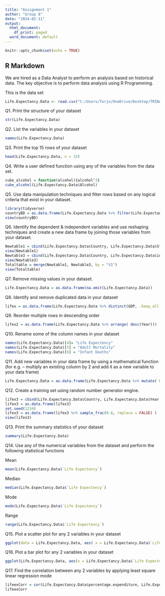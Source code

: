 ---
title: "Assignment 1"
author: "Group 8"
date: "2024-02-11"
output:
  html_document:
    df_print: paged
  word_document: default
---

```{r setup, include=FALSE}
knitr::opts_chunk$set(echo = TRUE)
```

## R Markdown

We are hired as a Data Analyst to perform an analysis based on historical data. The key objective is to perform data analysis using R Programming.

This is the data set

``` {r}
Life.Expectancy.Data <- read.csv("C:/Users/Turjo/OneDrive/Desktop/TRINA STUDY/Third Semester/4066 Analytics/Life Expectancy Data.csv")
```

Q1. Print the structure of your dataset

``` {r}
str(Life.Expectancy.Data)
```

Q2. List the variables in your dataset

``` {r}
names(Life.Expectancy.Data)
```

Q3. Print the top 15 rows of your dataset

``` {r}
head(Life.Expectancy.Data, n = 15)
```


Q4. Write a user defined function using any of the variables from the data set.

``` {r}
cube_alcohol = function(alcohol){alcohol^3}
cube_alcohol(Life.Expectancy.Data$Alcohol)

```


Q5. Use data manipulation techniques and filter rows based on any logical criteria that exist in your dataset.

``` {r}
library(tidyverse)
countryBD = as.data.frame(Life.Expectancy.Data %>% filter(Life.Expectancy.Data$Country == "Bangladesh"))
view(countryBD)

```


Q6. Identify the dependent & independent variables and use reshaping techniques and create a new data frame by joining those variables from your dataset.

``` {r}
Newtable1 = cbind(Life.Expectancy.Data$Country, Life.Expectancy.Data$Status, Life.Expectancy.Data$Life.expectancy)
view(Newtable1)
Newtable3 = cbind(Life.Expectancy.Data$Country, Life.Expectancy.Data$infant.deaths, Life.Expectancy.Data$GDP, Life.Expectancy.Data$Population)
view(Newtable3)
Totaltable = merge(Newtable1, Newtable3, by = "V1")
view(Totaltable)
```



Q7. Remove missing values in your dataset.


``` {r}
Life.Expectancy.Data = as.data.frame(na.omit(Life.Expectancy.Data))
```


Q8. Identify and remove duplicated data in your dataset


``` {r}
lifex = as.data.frame(Life.Expectancy.Data %>% distinct(GDP, .keep_all = TRUE) )
```


Q9. Reorder multiple rows in descending order

``` {r}
lifex2 = as.data.frame(Life.Expectancy.Data %>% arrange( desc(Year)))
```

Q10. Rename some of the column names in your dataset

``` {r}
names(Life.Expectancy.Data)[4]= "Life Expectency"
names(Life.Expectancy.Data)[5] = "Adult Mortality"
names(Life.Expectancy.Data)[6] = "Infant Deaths"

```

Q11. Add new variables in your data frame by using a mathematical function (for e.g. – multiply an existing column by 2 and add it as a new variable to your data frame)


``` {r}
Life.Expectancy.Data = as.data.frame(Life.Expectancy.Data %>% mutate( Double.Schooling = Life.Expectancy.Data$Schooling * 2))

```


Q12. Create a training set using random number generator engine.

``` {r}
lifex3 = cbind(Life.Expectancy.Data$Country, Life.Expectancy.Data$Year, Life.Expectancy.Data$Status, Life.Expectancy.Data$`Life Expectency`, Life.Expectancy.Data$`Adult Mortality`)
lifex3 = as.data.frame(lifex3)
set.seed(1234)
lifex3 = as.data.frame(lifex3 %>% sample_frac(0.8, replace = FALSE) )
view(lifex3)

```



Q13. Print the summary statistics of your dataset


``` {r}
summary(Life.Expectancy.Data)

```


Q14. Use any of the numerical variables from the dataset and perform the following statistical functions

Mean

``` {r}
mean(Life.Expectancy.Data$`Life Expectency`)

```


Median

``` {r}
median(Life.Expectancy.Data$`Life Expectency`)
```


Mode


``` {r}
mode(Life.Expectancy.Data$`Life Expectency`)
```


Range

``` {r}
range(Life.Expectancy.Data$`Life Expectency`)
```


Q15. Plot a scatter plot for any 2 variables in your dataset

``` {r}
ggplot(data = Life.Expectancy.Data, aes( x = Life.Expectancy.Data$`Life Expectency`, y = Life.Expectancy.Data$`Infant Deaths`)) + geom_point()
```


Q16. Plot a bar plot for any 2 variables in your dataset

``` {r}
ggplot(Life.Expectancy.Data, aes(x = Life.Expectancy.Data$`Life Expectency`))+ geom_bar(fill = "darkorchid4")
```


Q17. Find the correlation between any 2 variables by applying least square linear regression mode

``` {r}
lifeexCorr = cor(Life.Expectancy.Data$percentage.expenditure, Life.Expectancy.Data$GDP, method = "pearson")
lifeexCorr

```

```{r pressure, echo=FALSE}

```
